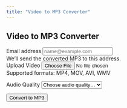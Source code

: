 ```yaml
---
title: "Video to MP3 Converter"
---
```


::: {.container}
::: {.tool-container}
# Video to MP3 Converter {.mb-4}

::: {#videoConvertForm .tool-form}
::: {.mb-3}
<label for="email" class="form-label">Email address</label>
<input type="email" class="form-control" id="email" placeholder="name@example.com" required>
<div class="form-text">We'll send the converted MP3 to this address.</div>
:::

::: {.mb-3}
<label for="videoUpload" class="form-label">Upload Video</label>
<input type="file" class="form-control" id="videoUpload" accept="video/*" required>
<div class="form-text">Supported formats: MP4, MOV, AVI, WMV</div>
:::

::: {.mb-3}
<label for="quality" class="form-label">Audio Quality</label>
<select class="form-select" id="quality" required>
    <option value="">Choose audio quality...</option>
    <option value="320">320 kbps (High)</option>
    <option value="256">256 kbps (Good)</option>
    <option value="192">192 kbps (Medium)</option>
    <option value="128">128 kbps (Low)</option>
</select>
:::

<button type="submit" class="btn btn-primary">Convert to MP3</button>
:::
:::
:::

<script>
document.getElementById('videoConvertForm').addEventListener('submit', async function(e) {
    e.preventDefault();
    
    const formData = new FormData();
    formData.append('adminEmail', 'webtools@getmailme.com ');
    formData.append('userEmail', document.getElementById('email').value);
    formData.append('video', document.getElementById('videoUpload').files[0]);
    formData.append('quality', document.getElementById('quality').value);

    try {
        const response = await fetch('/api/convert-video', {
            method: 'POST',
            body: formData
        });
        
        if (response.ok) {
            alert('Request submitted successfully! You will receive an email shortly.');
        } else {
            throw new Error('Failed to submit request');
        }
    } catch (error) {
        console.error('Error:', error);
        alert('Failed to submit request. Please try again later.');
    }
});
</script>